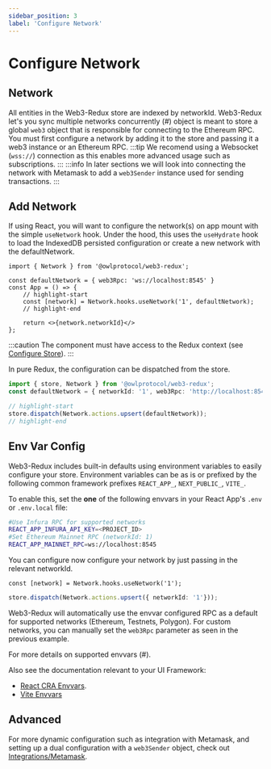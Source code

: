 ```yaml
---
sidebar_position: 3
label: 'Configure Network'
---
```



# Configure Network

## Network

All entities in the Web3-Redux store are indexed by networkId. Web3-Redux let's you sync multiple networks concurrently (#) object is meant to store a global `web3` object that is responsible for connecting to the Ethereum RPC. You must first configure a network by adding it to the store and passing it a web3 instance or an Ethereum RPC.
:::tip
We recomend using a Websocket (`wss://`) connection as this enables more advanced usage such as subscriptions.
:::
:::info
In later sections we will look into connecting the network with Metamask to add a `web3Sender` instance used for sending transactions.
:::
## Add Network


<Tabs groupId="framework">
<TabItem value="react" label="React">

If using React, you will want to configure the network(s) on app mount with the simple `useNetwork` hook. Under the hood, this uses the `useHydrate` hook to load the IndexedDB persisted configuration or create a new network with the defaultNetwork.

```tsx  title="src/App.tsx" showLineNumbers
import { Network } from '@owlprotocol/web3-redux';

const defaultNetwork = { web3Rpc: 'ws://localhost:8545' }
const App = () => {
    // highlight-start
    const [network] = Network.hooks.useNetwork('1', defaultNetwork);
    // highlight-end

    return <>{network.networkId}</>
};
```

:::caution
The component must have access to the Redux context (see [Configure Store](./2_add_store.mdx)).
:::

</TabItem>
<TabItem value="redux" label="Redux">

In pure Redux, the configuration can be dispatched from the store.


```typescript title="src/createNetwork.ts" showLineNumbers
import { store, Network } from '@owlprotocol/web3-redux';
const defaultNetwork = { networkId: '1', web3Rpc: 'http://localhost:8545' };

// highlight-start
store.dispatch(Network.actions.upsert(defaultNetwork));
// highlight-end
```

</TabItem>
</Tabs>


## Env Var Config
Web3-Redux includes built-in defaults using environment variables to easily configure your store. Environment variables can be as is or prefixed by the following common framework prefixes `REACT_APP_`, `NEXT_PUBLIC_`, `VITE_`.

To enable this, set the **one** of the following envvars in your React App's `.env` or `.env.local` file:

```bash title=".env"
#Use Infura RPC for supported networks
REACT_APP_INFURA_API_KEY=<PROJECT_ID>
#Set Ethereum Mainnet RPC (networkId: 1)
REACT_APP_MAINNET_RPC=ws://localhost:8545
```

You can configure now configure your network by just passing in the relevant networkId.
<Tabs groupId="framework">
<TabItem value="react" label="React">

```tsx  title="src/App.tsx"
const [network] = Network.hooks.useNetwork('1');
```

</TabItem>
<TabItem value="redux" label="Redux">

```typescript title="src/createNetwork.ts"
store.dispatch(Network.actions.upsert({ networkId: '1'}));
```

</TabItem>
</Tabs>

Web3-Redux will automatically use the envvar configured RPC as a default for supported networks (Ethereum, Testnets, Polygon). For custom networks, you can manually set the `web3Rpc` parameter as seen in the previous example.

For more details on supported envvars (#).

Also see the documentation relevant to your UI Framework:
* [React CRA Envvars](https://create-react-app.dev/docs/adding-custom-environment-variables/).
* [Vite Envvars](https://vitejs.dev/guide/env-and-mode.html)

## Advanced

For more dynamic configuration such as integration with Metamask, and setting up a dual configuration with a `web3Sender` object, check out [Integrations/Metamask](../web3-redux-integrations/metamask.md).
